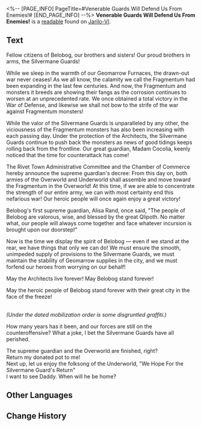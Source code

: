 <%-- [PAGE_INFO]
PageTitle=#Venerable Guards Will Defend Us From Enemies!#
[END_PAGE_INFO] --%>
{{Readable Infobox
|id           = 093
|partIds      = 190218
|title        = 
|image        = Item Jarilo-VI Readable.png
|world        = Jarilo-VI
|parts        = 1
|author       = <!--to be added-->
|description  = The call Cocolia issued when she declared the Underworld to be sealed off. Some residents of the Underworld expressed their displeasure at this.
|part1        = Venerable Guards Will Defend Us From Enemies!
|source1      = {{cx|Source missing}}
|characters   = 
|factions     = 
}}
'''Venerable Guards Will Defend Us From Enemies!''' is a [[readable]] found on [[Jarilo-VI]].
<!--
==Location==
{{Map Embed|<map name>|<marker id>}}
-->
==Text==
<div align="center">{{Size|+2|Venerable Guards Will Defend Us From Enemies!}}</div>

Fellow citizens of Belobog, our brothers and sisters! Our proud brothers in arms, the Silvermane Guards!

While we sleep in the warmth of our Geomarrow Furnaces, the drawn-out war never ceases! As we all know, the calamity we call the Fragmentum had been expanding in the last few centuries. And now, the Fragmentum and monsters it breeds are showing their fangs as the corrosion continues to worsen at an unprecedented rate. We once obtained a total victory in the War of Defense, and likewise we shall not bow to the strife of the war against Fragmentum monsters!

While the valor of the Silvermane Guards is unparalleled by any other, the viciousness of the Fragmentum monsters has also been increasing with each passing day. Under the protection of the Architects, the Silvermane Guards continue to push back the monsters as news of good tidings keeps rolling back from the frontline. Our great guardian, Madam Cocolia, keenly noticed that the time for counterattack has come!

The Rivet Town Administrative Committee and the Chamber of Commerce hereby announce the supreme guardian's decree: From this day on, both armies of the Overworld and Underworld shall assemble and move toward the Fragmentum in the Overworld! At this time, if we are able to concentrate the strength of our entire army, we can with most certainty end this nefarious war! Our heroic people will once again enjoy a great victory!

Belobog's first supreme guardian, Alisa Rand, once said, "The people of Belobog are valorous, wise, and blessed by the great Qlipoth. No matter what, our people will always come together and face whatever incursion is brought upon our doorstep!"

Now is the time we display the spirit of Belobog &mdash; even if we stand at the rear, we have things that only we can do! We must ensure the smooth, unimpeded supply of provisions to the Silvermane Guards, we must maintain the stability of Geomarrow supplies in the city, and we must forfend our heroes from worrying on our behalf!

May the Architects live forever! May Belobog stand forever!

May the heroic people of Belobog stand forever with their great city in the face of the freeze!

<br />''(Under the dated mobilization order is some disgruntled graffiti.)''

How many years has it been, and our forces are still on the counteroffensive? What a joke, I bet the Silvermane Guards have all perished.

The supreme guardian and the Overworld are finished, right?<br />Return my donated pot to me!<br />Next up, let us enjoy the folksong of the Underworld, "We Hope For the Silvermane Guard's Return"<br />I want to see Daddy. When will he be home?

<!--
==Trivia==
* 
-->
==Other Languages==
{{Other Languages
|en   = Venerable Guards Will Defend Us From Enemies!
|zhs  = 光荣的铁卫将为我们抵御外敌！
|zht  = 光榮的鐵衛將為我們抵禦外敵！
|ja   = 栄えあるシルバーメインが外敵から我らを守る！
|ko   = 영광스러운 철위대가 외적을 막아낼 것이다!
|es   = ¡Los gloriosos guardias nos defenderán de nuestros enemigos!
|fr   = Les vénérables Gardes nous protègeront contre les ennemis&nbsp;!
|ru   = Почтенные Среброгривые Стражи защитят нас от врагов!
|th   = กองกำลังอันทรงเกียรติ จะปกป้องเราจากศัตรู!
|vi   = Thiết Vệ Vinh Dự Ngăn Kẻ Địch Vì Chúng Ta!
|de   = Ehrwürdige Wachen werden uns vor Feinden schützen!
|id   = Guard yang Mulia Membela akan Kita dari Musuh!
|pt   = Guardas Veneráveis Nos Defenderão dos Inimigos!
}}

==Change History==
{{Change History|1.0}}